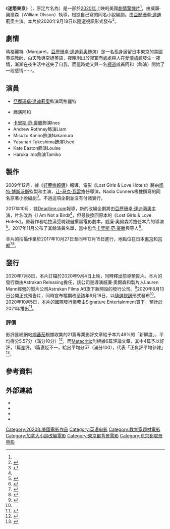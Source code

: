 {{noteTA
|G1=Show
|G2=Movie
}}
{{Distinguish|text=[[迷失東京|迷-{失}-東京]]}}
{{Infobox film
| name            = 迷慾東京
| original_name   = {{lang|en|''Lost Girls & Love Hotels''}}
| image           = Lost Girls & Love Hotels film poster.png
| caption         = 電影海報
| director        = 威廉·奧爾森
| producer        = {{Plainlist|
* Lauren Mann
* {{tsl|en|Lawrence Inglee||Lawrence Inglee}}
}}
| screenplay      = {{tsl|en|Catherine Hanrahan|凱瑟琳·哈拉漢}}
| based_on        = {{based on|迷慾東京|凱瑟琳·哈拉漢}}
| starring        = {{Plainlist|
* [[亞歷珊卓·達迪莉奧|亞歷珊卓·達迪莉奧]]
* {{tsl|ja|平岳大|平岳大}}
* Misuzu Kanno
* Andrew Rothney
* Yasunari Takeshima
* Kate Easton
* Haruka Imo
* [[卡里斯·范·豪滕|卡里斯·范·豪滕]]
}}
| music           = Ola Fløttum
| cinematography  = Kenji Katori
| editing         = {{tsl|en|Sarah Flack||Sarah Flack}}
| production_companies = {{Plainlist|
* Blackbird
* Wandering Trail Pictures
}}
| distributor     = Astrakan Film AB
| released        = {{Film date|2020|9|18|美國|2020|10|23|臺灣}}
| runtime         = 97分鐘<ref name="BOM">{{cite web |title=Lost Girls and Love Hotels (2020) |url=https://www.boxofficemojo.com/title/tt0920462/?ref_=bo_se_r_1 |website=Box Office Mojo |accessdate=2020-11-02}}</ref>
| country         = {{USA}}
| language        = {{Plainlist|
* 英語
* 日語
}}
| budget          = 
| gross           = 
| cn_name         = 我非笼鸟
| hk_name         = 
| tw_name         = 迷慾東京
}}
《'''迷慾東京'''》（{{lang-en|''Lost Girls & Love Hotels''}}，原定片名為{{lang|en|''I Am Not a Bird''}}）是一部於[[2020年電影|2020年]]上映的美國[[劇情片|劇情]][[驚悚片|驚悚片]]<ref name="BOM"/>，由威廉·奧爾森（William Olsson）執導，{{tsl|en|Catherine Hanrahan|凱瑟琳·哈拉漢}}根據自己寫的同名小說編劇。由[[亞歷珊卓·達迪莉奧|亞歷珊卓·達迪莉奧]]主演。本片於2020年9月18日以[[隨選視訊|隨選視訊]]形式發布<ref name=collider-Aug13>{{cite web|url=https://collider.com/alexandra-daddario-lost-girls-and-love-hotels-trailer/|title=Exclusive: 'Lost Girls & Love Hotels' Trailer Finds Alexandra Daddario Looking for Love in Japan|work=[[Collider|Collider]]|last=Lane|first=David|date=2020-08-13|accessdate=2020-08-13|archive-date=2020-09-22|archive-url=https://web.archive.org/web/20200922113721/https://collider.com/alexandra-daddario-lost-girls-and-love-hotels-trailer/|dead-url=no}}</ref>。

==劇情==

瑪格麗特（Margaret，[[亞歷珊卓·達迪莉奧|亞歷珊卓·達迪莉奧]]飾演）是一名孤身居留日本東京的美國英語教師，白天教導空姐英語，夜晚則出於寂寞而處處與人在[[愛情旅館|愛情旅館]]發生一夜情，漸漸在夜生活中迷失了自我，而這時她又與一名[[極道|極道]]成員阿和（{{tsl|ja|平岳大|平岳大}}飾演）開始了一段感情⋯⋯。

== 演員 ==
* [[亞歷珊卓·達迪莉奧|亞歷珊卓·達迪莉奧]]飾演瑪格麗特
* {{tsl|ja|平岳大|平岳大}}飾演阿和
* [[卡里斯·范·豪滕|卡里斯·范·豪滕]]飾演Ines
* Andrew Rothney飾演Liam
* Misuzu Kanno飾演Nakamura
* Yasunari Takeshima飾演Used
* Kate Easton飾演Louise
* Haruka Imo飾演Tamiko

== 製作 ==
2009年12月，據《[[好萊塢報導|好萊塢報導]]》報導，電影《Lost Girls & Love Hotels》將由[[凱特·博斯沃斯|凱特·博斯沃斯]]監製和主演，[[让-马克·瓦雷|让-马克·瓦雷]]擔任導演，Nadia Conners根據{{tsl|en|Catherine Hanrahan|凱瑟琳·哈拉漢}}撰寫的同名原著小說編劇<ref name=thr-dec7>{{cite web|last=Kit|first=Borys|title=Kate Bosworth stays in 'Love Hotels'|url=https://www.hollywoodreporter.com/news/kate-bosworth-stays-love-hotels-92103|work=[[荷里活報道|The Hollywood Reporter]]|date=2009-12-07|accessdate=2020-11-02|archive-date=2020-07-16|archive-url=https://web.archive.org/web/20200716000447/https://www.hollywoodreporter.com/news/kate-bosworth-stays-love-hotels-92103|dead-url=no}}</ref>。不過這項企劃並沒有付諸實行。

2017年10月，據[[Deadline.com|Deadline.com]]報導，新的改編企劃將由[[亞歷珊卓·達迪莉奧|亞歷珊卓·達迪莉奧]]主演，片名改為《I Am Not a Bird》<ref name="dead-oct2"/>，但最後換回原本的《Lost Girls & Love Hotels》。原著作者哈拉漢受聘親自撰寫電影劇本，威廉·奧爾森將擔任本片的導演<ref name="dead-oct2">{{cite web|last=N'Duka|first=Amanda|title=Alexandra Daddario To Star In 'I Am Not a Bird' Thriller From Director William Olsson|url=https://deadline.com/2017/10/alexandra-daddario-i-am-not-a-bird-film-director-william-olsson-1202180469/|work=[[Deadline_Hollywood|Deadline Hollywood]]|date=2017-10-02|accessdate=2020-11-02|archive-date=2020-08-08|archive-url=https://web.archive.org/web/20200808085829/https://deadline.com/2017/10/alexandra-daddario-i-am-not-a-bird-film-director-william-olsson-1202180469/|dead-url=no}}</ref>。2017年11月公布了其餘演員名單，當中包含[[卡里斯·范·豪滕|卡里斯·范·豪滕]]與{{tsl|ja|平岳大|平岳大}}等人<ref name=thr-nov2>{{cite web|last=Roxborough|first=Scott|title=AFM: 'Game of Thrones' Star Carice van Houten Boards 'I Am Not a Bird'|url=https://www.hollywoodreporter.com/news/afm-game-thrones-star-carice-van-houten-boards-i-am-not-a-bird-1054497|work=The Hollywood Reporter|date=2017-11-02|accessdate=2020-11-02|archive-date=2020-07-15|archive-url=https://web.archive.org/web/20200715233629/https://www.hollywoodreporter.com/news/afm-game-thrones-star-carice-van-houten-boards-i-am-not-a-bird-1054497|dead-url=no}}</ref>。

本片的拍攝作業於2017年10月27日至同年12月15日進行，地點位在日本[[东京|東京]]和[[京都市|京都]]<ref>{{cite web |last=Landry |first=Christopher |url=https://www.instagram.com/p/BawCgwRD1Nu/ |title=Day One. "Nostalgia is all about the past. Some missed thing that's gone for good. Saudade extends into the future – like there's some distant pinprick of hope that the missed thing will return." #lostgirlsmovie #iamnotabird #hachiko |date=2017-10-27 |via=[[Instagram|Instagram]]}}</ref><ref>{{cite web |last=Landry |first=Christopher |url=https://www.instagram.com/p/BcvxB53n-is/ |title=Day Thirty Six. "Omedatou. Today's your birthday. Didn't you feel it? Today you were born." (That's a wrap in Japan! To be continued...) #lostgirlsmovie #iamnotabird #kyoto And thank you @catherinestockholm for the quotes from your wonderful script! |date=2017-12-15 |via=Instagram}}</ref>。

== 發行 ==
2020年7月8日，本片訂檔於2020年9月4日上映，同時釋出前導預告片。本片的發行商由Astrakan Releasing擔任，該公司是導演威廉·奧爾森和製片人Lauren Mann經營的製片公司Astrakan Films AB旗下新開設的發行公司。<ref name=deadline-Jul8>{{cite web|last=N'Duka|first=Amanda|title=Alexandra Daddario Drama 'Lost Girls & Love Hotels' Gets Release Date From Astrakan Film AB|url=https://deadline.com/2020/07/astrakan-film-ab-release-date-alexandra-daddario-lost-girls-love-hotels-1202980903/|work=Deadline Hollywood|date=2020-07-08|accessdate=2020-07-10|archive-date=2020-07-09|archive-url=https://web.archive.org/web/20200709151033/https://deadline.com/2020/07/astrakan-film-ab-release-date-alexandra-daddario-lost-girls-love-hotels-1202980903/|dead-url=no}}</ref>2020年8月13日公開正式預告片，同時宣布檔期改至該年9月18日，以[[隨選視訊|隨選視訊]]形式發布<ref name=collider-Aug13/>。2020年10月5日，本片的國際發行業務由Signature Entertainment買下，預計於2021年推出<ref>{{cite web|url=https://deadline.com/2020/10/maisie-williams-horror-the-owners-alexandra-daddario-thriller-lost-girls-love-hotels-get-uk-aus-nz-distribution-deals-1234590179/|title=Maisie Williams Horror ‘The Owners’ & Alexandra Daddario Thriller ‘Lost Girls And Love Hotels’ Score Int’l Distribution Deals|work=[[Deadline_Hollywood|Deadline Hollywood]]|last=Wiseman|first=Andreas|date=2020-10-05|accessdate=2020-10-05|archive-date=2020-10-08|archive-url=https://web.archive.org/web/20201008231234/https://deadline.com/2020/10/maisie-williams-horror-the-owners-alexandra-daddario-thriller-lost-girls-love-hotels-get-uk-aus-nz-distribution-deals-1234590179/|dead-url=no}}</ref>。

=== 評價 ===
影評匯總網站[[爛蕃茄|爛蕃茄]]根據收集的21篇專業影評文章給予本片48%的「新鮮度」，平均得分5.57分（滿分10分）<ref>{{cite web|title=Lost Girls & Love Hotels (2020)|url=https://www.rottentomatoes.com/m/lost_girls_and_love_hotels|publisher=Rotten Tomatoes|accessdate=2020-11-02|archive-date=2020-11-02|archive-url=https://web.archive.org/web/20201102061544/https://www.rottentomatoes.com/m/lost_girls_and_love_hotels|dead-url=no}}</ref>，而[[Metacritic|Metacritic]]則根據6篇評論文章，其中4篇予以好評，1篇差評，1篇褒貶不一，給出平均分57（滿分100），代表「正負評平均參雜」<ref>{{cite web|title=Lost Girls & Love Hotels|url=https://www.metacritic.com/movie/lost-girls-love-hotels|publisher=Metacritic|accessdate=2020-11-02}}</ref>。

== 參考資料 ==
{{Reflist|2}}

== 外部連結 ==
* {{Official website|https://lostgirlslovehotels.film/}}
* {{IMDb title|0920462}}
* {{Rotten Tomatoes|lost_girls_and_love_hotels}}
* {{Metacritic|lost-girls-love-hotels}}

[[Category:2020年美國電影作品|Category:2020年美國電影作品]]
[[Category:英语电影|Category:英语电影]]
[[Category:教育家題材電影|Category:教育家題材電影]]
[[Category:加拿大小說改編電影|Category:加拿大小說改編電影]]
[[Category:東京都背景電影|Category:東京都背景電影]]
[[Category:东京都取景电影|Category:东京都取景电影]]